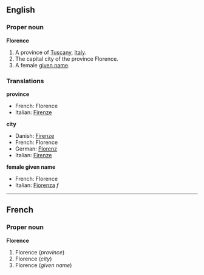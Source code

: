 ==English==
===Proper noun===
'''Florence'''

#A province of [[Tuscany]], [[Italy]].
#The capital city of the province Florence.
#A female [[given name]].

===Translations===
'''province'''
{{top}}<!--languages from A to I go here-->
*French: Florence
*Italian: [[Firenze]]
{{mid}}<!--languages from J to Z go here-->
{{bottom}}

'''city'''
{{top}}<!--languages from A to I go here-->
*Danish: [[Firenze]]
*French: Florence
*German: [[Florenz]]
*Italian: [[Firenze]]
{{mid}}<!--languages from J to Z go here-->
{{bottom}}

'''female given name'''
{{top}}<!--languages from A to I go here-->
*French: Florence
*Italian: [[Fiorenza]] ''f''
{{mid}}<!--languages from J to Z go here-->
{{bottom}}

----

==French==
===Proper noun===
'''Florence'''

#Florence (''province'')
#Florence (''city'')
#Florence (''given name'')